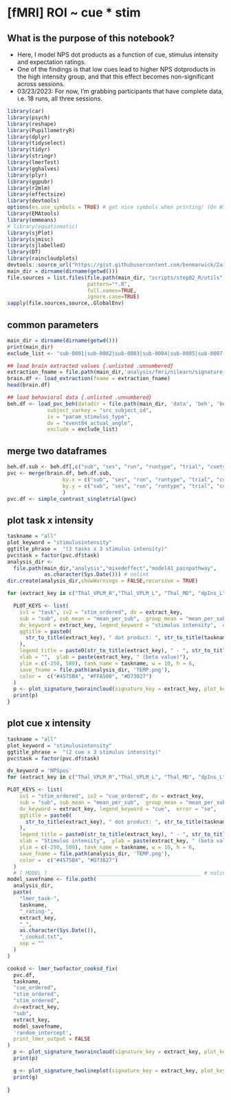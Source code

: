 # [fMRI] ROI ~ cue * stim {#ch41_painpathway}

## What is the purpose of this notebook? {.unlisted .unnumbered}
* Here, I model NPS dot products as a function of cue, stimulus intensity and expectation ratings.
* One of the findings is that low cues lead to higher NPS dotproducts in the high intensity group, and that this effect becomes non-significant across sessions.
* 03/23/2023: For now, I'm grabbing participants that have complete data, i.e. 18 runs, all three sessions.

```r
library(car)
library(psych)
library(reshape)
library(PupillometryR)
library(dplyr)
library(tidyselect)
library(tidyr)
library(stringr)
library(lmerTest)
library(gghalves)
library(plyr)
library(ggpubr)
library(r2mlm)
library(effectsize)
library(devtools)
options(es.use_symbols = TRUE) # get nice symbols when printing! (On Windows, requires R >= 4.2.0)
library(EMAtools)
library(emmeans)
# library(equatiomatic)
library(sjPlot)
library(sjmisc)
library(sjlabelled)
library(DT)
library(raincloudplots)
devtools::source_url("https://gist.githubusercontent.com/benmarwick/2a1bb0133ff568cbe28d/raw/fb53bd97121f7f9ce947837ef1a4c65a73bffb3f/geom_flat_violin.R")
main_dir = dirname(dirname(getwd()))
file.sources = list.files(file.path(main_dir, "scripts/step02_R/utils"),
                          pattern="*.R", 
                          full.names=TRUE, 
                          ignore.case=TRUE)
sapply(file.sources,source,.GlobalEnv)
```
## common parameters
```r
main_dir = dirname(dirname(getwd()))
print(main_dir)
exclude_list <- "sub-0001|sub-0002|sub-0003|sub-0004|sub-0005|sub-0007|sub-0008|sub-0013|sub-0016|sub-0017|sub-0019|sub-0020|sub-0021|sub-0025|sub-0075"
```



```r
## load brain extracted values {.unlisted .unnumbered}
extraction_fname = file.path(main_dir,'analysis/fmri/nilearn/signature_canlabcore/roi-painpathway_sub-all_runtype-pvc_event-stimulus.csv')
brain.df <- load_extraction(fname = extraction_fname)
head(brain.df)

## load behavioral data {.unlisted .unnumbered}
beh.df <- load_pvc_beh(datadir = file.path(main_dir, 'data', 'beh', 'beh02_preproc'),
             subject_varkey = "src_subject_id",
             iv = "param_stimulus_type",
             dv = "event04_actual_angle", 
             exclude = exclude_list)
```


## merge two dataframes {.unlisted .unnumbered}
```r
beh.df.sub <- beh.df[,c("sub", "ses", "run", "runtype", "trial", "cuetype", "stimintensity","event02_expect_angle", "event04_actual_angle")]
pvc <- merge(brain.df, beh.df.sub, 
                  by.x = c("sub", "ses", "run", "runtype", "trial", "cuetype", "stimintensity"),
                  by.y = c("sub", "ses", "run", "runtype", "trial", "cuetype", "stimintensity")
                  )
pvc.df <- simple_contrast_singletrial(pvc)
```

## plot task x intensity
```r

taskname = "all"
plot_keyword = "stimulusintensity"
ggtitle_phrase =  "(3 tasks x 3 stimulus intensity)"
pvc$task = factor(pvc.df$task)
analysis_dir <-
  file.path(main_dir,"analysis","mixedeffect","model41_painpathway",
            as.character(Sys.Date())) # nolint
dir.create(analysis_dir,showWarnings = FALSE,recursive = TRUE)

for (extract_key in c("Thal_VPLM_R","Thal_VPLM_L", "Thal_MD", "dpIns_L", "dpIns_R", "aMCC_MPFC")) {

  PLOT_KEYS <- list(
    iv1 = "task", iv2 = "stim_ordered", dv = extract_key,
    sub = "sub", sub_mean = "mean_per_sub",  group_mean = "mean_per_sub_norm_mean",
    dv_keyword = extract_key, legend_keyword = "stimulus intensity",  error = "se",  
    ggtitle = paste0(
      str_to_title(extract_key), " dot product: ", str_to_title(taskname), ' ', ggtitle_phrase, " (N = ", length(unique(pvc$sub)), ")"
    ),
    legend_title = paste0(str_to_title(extract_key), " - ", str_to_title(plot_keyword)),
    xlab = "",  ylab = paste(extract_key, " (beta value)"),
    ylim = c(-250, 500), task_name = taskname, w = 10, h = 6,
    save_fname = file.path(analysis_dir, 'TEMP.png'),
    color =  c("#4575B4", "#FFA500", "#D73027")
  )
  p <- plot_signature_tworaincloud(signature_key = extract_key, plot_keys = PLOT_KEYS, df = pvc.df)
  print(p)
}
```

## plot cue x intensity
```r

taskname = "all"
plot_keyword = "stimulusintensity"
ggtitle_phrase =  "(2 cue x 3 stimulus intensity)"
pvc$task = factor(pvc.df$task)

dv_keyword = 'NPSpos'
for (extract_key in c("Thal_VPLM_R","Thal_VPLM_L", "Thal_MD", "dpIns_L", "dpIns_R", "aMCC_MPFC")) {

PLOT_KEYS <- list(
    iv1 = "stim_ordered", iv2 = "cue_ordered", dv = extract_key,
    sub = "sub", sub_mean = "mean_per_sub",  group_mean = "mean_per_sub_norm_mean",
    dv_keyword = extract_key, legend_keyword = "cue",  error = "se",  
    ggtitle = paste0(
      str_to_title(extract_key), " dot product: ", str_to_title(taskname), ' ', ggtitle_phrase, " (N = ", length(unique(pvc$sub)), ")"
    ),
    legend_title = paste0(str_to_title(extract_key), " - ", str_to_title(plot_keyword)),
    xlab = "Stimulus intensity",  ylab = paste(extract_key, " (beta value)"),
    ylim = c(-250, 500), task_name = taskname, w = 10, h = 6,
    save_fname = file.path(analysis_dir, 'TEMP.png'),
    color =  c("#4575B4", "#D73027")
  )
  # [ MODEL ] _________________________________________________ # nolint
model_savefname <- file.path(
  analysis_dir,
  paste(
    "lmer_task-",
    taskname,
    "_rating-",
    extract_key,
    "_",
    as.character(Sys.Date()),
    "_cooksd.txt",
    sep = ""
  )
)

cooksd <- lmer_twofactor_cooksd_fix(
  pvc.df,
  taskname,
  "cue_ordered",
  "stim_ordered",
  "stim_ordered",
  dv=extract_key,
  "sub",
  extract_key,
  model_savefname,
  'random_intercept',
  print_lmer_output = FALSE
)
  p <- plot_signature_tworaincloud(signature_key = extract_key, plot_keys = PLOT_KEYS, df = pvc.df[pvc.df$task == "pain",])
  print(p)

  g <- plot_signature_twolineplot(signature_key = extract_key, plot_keys = PLOT_KEYS, df = pvc.df[pvc.df$task == "pain",])
  print(g)
  
}
```


